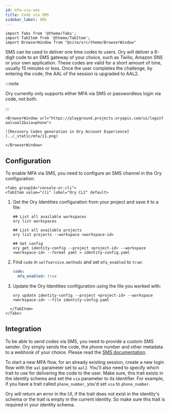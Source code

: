 ```yaml
---
id: mfa-via-sms
title: Code via SMS
sidebar_label: SMS
---
```


```mdx-code-block
import Tabs from '@theme/Tabs';
import TabItem from '@theme/TabItem';
import BrowserWindow from "@site/src/theme/BrowserWindow"
```

SMS can be used to deliver one time codes to users. Ory will deliver a 6-digit code to an SMS gateway of your choice, such as
Twilio, Amazon SNS or your own application. These codes are valid for a short amount of time, usually 15 minutes or less. Once the
user completes the challenge, by entering the code, the AAL of the session is upgraded to AAL2.

:::note

Ory currently only supports either MFA via SMS or passwordless login via code, not both.

:::

```mdx-code-block
<BrowserWindow url="https://playground.projects.oryapis.com/ui/login?aal=aal2&via=phone">

![Recovery Codes generation in Ory Account Experience](../_static/mfa/11.png)

</BrowserWindow>
```

## Configuration

To enable MFA via SMS, you need to configure an SMS channel in the Ory configuration:

```mdx-code-block
<Tabs groupId="console-or-cli">
<TabItem value="cli" label="Ory CLI" default>
```

1. Get the Ory Identities configuration from your project and save it to a file:

   ```shell
   ## List all available workspaces
   ory list workspaces

   ## List all available projects
   ory list projects --workspace <workspace-id>

   ## Get config
   ory get identity-config --project <project-id> --workspace <workspace-id> --format yaml > identity-config.yaml
   ```

2. Find `code` in `selfservice.methods` and set `mfa_enabled` to `true`:

   ```yaml title="identity-config.yaml"
   code:
     mfa_enabled: true
   ```

3. Update the Ory Identities configuration using the file you worked with:

   ```shell
   ory update identity-config --project <project-id> --workspace <workspace-id> --file identity-config.yaml
   ```

```mdx-code-block
  </TabItem>
</Tabs>
```

## Integration

To be able to send codes via SMS, you need to provide a custom SMS sender. Ory simply sends the code, the phone number and other
metadata to a webhook of your choice. Please read the [SMS documentation](../emails-sms/10_sending-sms.mdx).

To start a new MFA flow, for an already existing session, create a new login flow with the `aal` parameter set to `aal2`. You'll
also need to specify which trait to use for delivering the code to the user. Make sure, this trait exists in the identity schema
and set the `via` parameter to its identifier. For example, if you have a trait called `phone_number`, you'd set `via` to
`phone_number`.

Ory will return an error in the UI, if the trait does not exist in the identity's schema or the trait is empty in the current
identity. So make sure this trait is required in your identity schema.
